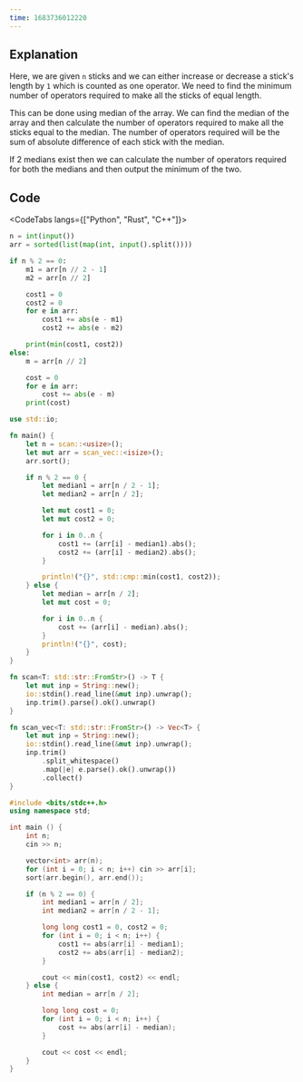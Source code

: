 ---
time: 1683736012220
---

## Explanation

Here, we are given `n` sticks and we can either increase or decrease a stick's length by `1` which is counted as one operator. We need to find the minimum number of operators required to make all the sticks of equal length.

This can be done using median of the array. We can find the median of the array and then calculate the number of operators required to make all the sticks equal to the median. The number of operators required will be the sum of absolute difference of each stick with the median.

If 2 medians exist then we can calculate the number of operators required for both the medians and then output the minimum of the two.

## Code

<CodeTabs langs={["Python", "Rust", "C++"]}>

```python
n = int(input())
arr = sorted(list(map(int, input().split())))

if n % 2 == 0:
    m1 = arr[n // 2 - 1]
    m2 = arr[n // 2]

    cost1 = 0
    cost2 = 0
    for e in arr:
        cost1 += abs(e - m1)
        cost2 += abs(e - m2)

    print(min(cost1, cost2))
else:
    m = arr[n // 2]

    cost = 0
    for e in arr:
        cost += abs(e - m)
    print(cost)
```

```rust
use std::io;

fn main() {
    let n = scan::<usize>();
    let mut arr = scan_vec::<isize>();
    arr.sort();

    if n % 2 == 0 {
        let median1 = arr[n / 2 - 1];
        let median2 = arr[n / 2];

        let mut cost1 = 0;
        let mut cost2 = 0;

        for i in 0..n {
            cost1 += (arr[i] - median1).abs();
            cost2 += (arr[i] - median2).abs();
        }

        println!("{}", std::cmp::min(cost1, cost2));
    } else {
        let median = arr[n / 2];
        let mut cost = 0;

        for i in 0..n {
            cost += (arr[i] - median).abs();
        }
        println!("{}", cost);
    }
}

fn scan<T: std::str::FromStr>() -> T {
    let mut inp = String::new();
    io::stdin().read_line(&mut inp).unwrap();
    inp.trim().parse().ok().unwrap()
}

fn scan_vec<T: std::str::FromStr>() -> Vec<T> {
    let mut inp = String::new();
    io::stdin().read_line(&mut inp).unwrap();
    inp.trim()
        .split_whitespace()
        .map(|e| e.parse().ok().unwrap())
        .collect()
}
```

```cpp
#include <bits/stdc++.h>
using namespace std;

int main () {
    int n;
    cin >> n;

    vector<int> arr(n);
    for (int i = 0; i < n; i++) cin >> arr[i];
    sort(arr.begin(), arr.end());

    if (n % 2 == 0) {
        int median1 = arr[n / 2];
        int median2 = arr[n / 2 - 1];

        long long cost1 = 0, cost2 = 0;
        for (int i = 0; i < n; i++) {
            cost1 += abs(arr[i] - median1);
            cost2 += abs(arr[i] - median2);
        }

        cout << min(cost1, cost2) << endl;
    } else {
        int median = arr[n / 2];

        long long cost = 0;
        for (int i = 0; i < n; i++) {
            cost += abs(arr[i] - median);
        }

        cout << cost << endl;
    }
}
```

</CodeTabs>
